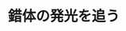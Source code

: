 ﻿---
title: "錯体の発光を追う"
category: "理学院"
vol: "42"
interviewee: "海津 洋行 "
url: ""
tags: []
pdf: "42-4.pdf"
facephoto: ""
career: ""
preface: "錯体の励起状態についての研究がなされている海津。そのなかで錯体の発光をテーマにした研究に絞り紹介をします。"
---
